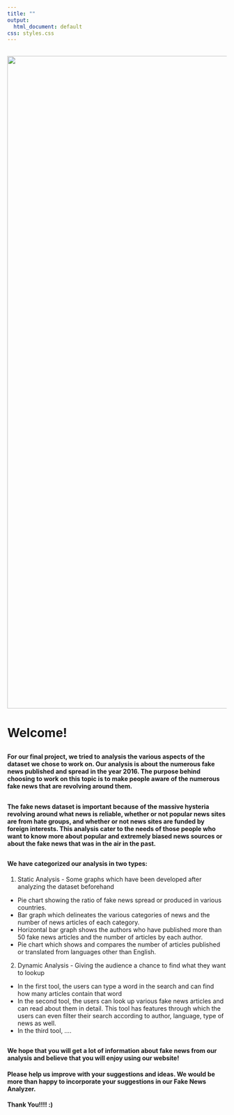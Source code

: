 ```yaml
---
title: ""
output:
  html_document: default
css: styles.css
---
```


##

![](_site/imgs/4.jpg){width=1500px}

##
##

# **Welcome!** 

##
##
##


#### For our final project, we tried to analysis the various aspects of the dataset we chose to work on. Our analysis is about the numerous fake news published and spread in the year 2016. The purpose behind choosing to work on this topic is to make people aware of the numerous fake news that are revolving around them.

##
##
##


#### The fake news dataset is important because of the massive hysteria revolving around what news is reliable, whether or not popular news sites are from hate groups, and whether or not news sites are funded by foreign interests. This analysis cater to the needs of those people who want to know more about popular and extremely biased news sources or about the fake news that was in the air in the past.

##
##
##

#### We have categorized our analysis in two types:
1. Static Analysis - Some graphs which have been developed after analyzing the dataset beforehand
+ Pie chart showing the ratio of fake news spread or produced in various countries.
+ Bar graph which delineates the various categories of news and the number of news articles of each category.
+ Horizontal bar graph shows the authors who have published more than 50 fake news articles and the number of articles by each author.
+ Pie chart which shows and compares the number of articles published or translated from languages other than English.

2. Dynamic Analysis - Giving the audience a chance to find what they want to lookup
+ In the first tool,  the users can type a word in the search and can find how many articles contain that word
+ In the second tool, the users can look up various fake news articles and can read about them in detail. This tool has features through which the users can 
even filter their search according to author, language, type of news as well.
+ In the third tool, ....

##
##
##

#### We hope that you will get a lot of information about fake news from our analysis and believe that you will enjoy using our website! 

#### Please help us improve with your suggestions and ideas. We would be more than happy to incorporate your suggestions in our Fake News Analyzer.

#### Thank You!!!! :)